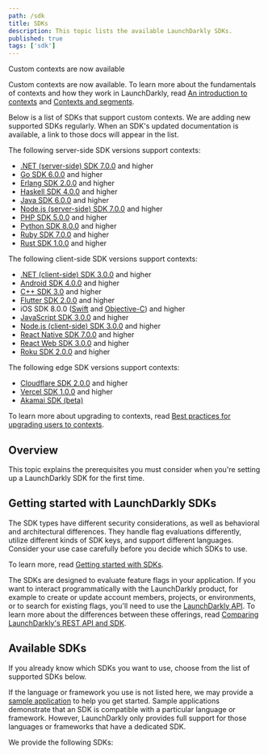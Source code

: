 ```yaml
---
path: /sdk
title: SDKs
description: This topic lists the available LaunchDarkly SDKs.
published: true
tags: ['sdk']
---
```


<Callout intent="info">
<CalloutTitle>Custom contexts are now available</CalloutTitle>
<CalloutDescription>

Custom contexts are now available. To learn more about the fundamentals of contexts and how they work in LaunchDarkly, read [An introduction to contexts](/guides/flags/intro-contexts) and [Contexts and segments](/home/contexts).

Below is a list of SDKs that support custom contexts. We are adding new supported SDKs regularly. When an SDK's updated documentation is available, a link to those docs will appear in the list.

The following server-side SDK versions support contexts:

<ul>
 <li><a href="/sdk/server-side/dotnet/migration-6-to-7">.NET (server-side) SDK 7.0.0</a>  and higher</li>
 <li><a href="/sdk/server-side/go/migration-5-to-6">Go SDK 6.0.0</a> and higher</li>
 <li><a href="/sdk/server-side/erlang/migration-1-to-2">Erlang SDK 2.0.0</a> and higher</li>
 <li><a href="/sdk/server-side/haskell/migration-3-to-4">Haskell SDK 4.0.0</a> and higher</li>
 <li><a href="/sdk/server-side/java/migration-5-to-6">Java SDK 6.0.0</a> and higher</li>
 <li><a href="/sdk/server-side/node-js/migration-6-to-7">Node.js (server-side) SDK 7.0.0</a> and higher</li>
 <li><a href="/sdk/server-side/php/migration-4-to-5">PHP SDK 5.0.0</a> and higher</li>
 <li><a href="/sdk/server-side/python/migration-7-to-8">Python SDK 8.0.0</a> and higher</li>
 <li><a href="/sdk/server-side/ruby/migration-6-to-7">Ruby SDK 7.0.0</a> and higher</li>
 <li><a href="/sdk/server-side/rust/implementation-v1">Rust SDK 1.0.0</a> and higher</li>
</ul>

The following client-side SDK versions support contexts:

<ul>
 <li><a href="/sdk/client-side/dotnet/migration-2-to-3">.NET (client-side) SDK 3.0.0</a> and higher</li>
 <li><a href="/sdk/client-side/android/migration-3-to-4">Android SDK 4.0.0</a> and higher</li>
 <li><a href="/sdk/client-side/c-c--/migration-2-to-3">C++ SDK 3.0</a> and higher </li>
 <li><a href="/sdk/client-side/flutter/migration-1-to-2">Flutter SDK 2.0.0</a> and higher</li>
 <li>iOS SDK 8.0.0 (<a href="/sdk/client-side/ios/migration-7-to-8-swift">Swift</a> and <a href="/sdk/client-side/ios/migration-7-to-8-objc">Objective-C</a>) and higher</li>
 <li><a href="/sdk/client-side/javascript/migration-2-to-3">JavaScript SDK 3.0.0</a> and higher</li>
 <li><a href="/sdk/client-side/node-js/migration-2-to-3">Node.js (client-side) SDK 3.0.0</a> and higher</li>
 <li><a href="/sdk/client-side/react/react-native-migration-6-to-7">React Native SDK 7.0.0</a> and higher</li>
 <li><a href="/sdk/client-side/react/web-migration-2-to-3">React Web SDK 3.0.0</a> and higher</li>
 <li><a href="/sdk/client-side/roku/migration-1-to-2">Roku SDK 2.0.0</a> and higher</li>
</ul>

The following edge SDK versions support contexts:

<ul>
 <li><a href="/sdk/edge/cloudflare/migration-1-to-2">Cloudflare SDK 2.0.0</a> and higher</li>
 <li><a href="/sdk/edge/vercel">Vercel SDK 1.0.0</a> and higher</li>
 <li><a href="/sdk/edge/akamai">Akamai SDK (beta)</a></li>
</ul>

To learn more about upgrading to contexts, read [Best practices for upgrading users to contexts](/guides/flags/upgrading-contexts).

</CalloutDescription>
</Callout>

## Overview

This topic explains the prerequisites you must consider when you're setting up a LaunchDarkly SDK for the first time.

## Getting started with LaunchDarkly SDKs

The SDK types have different security considerations, as well as behavioral and architectural differences. They handle flag evaluations differently, utilize different kinds of SDK keys, and support different languages. Consider your use case carefully before you decide which SDKs to use.

To learn more, read [Getting started with SDKs](/sdk/concepts/getting-started).

The SDKs are designed to evaluate feature flags in your application. If you want to interact programmatically with the LaunchDarkly product, for example to create or update account members, projects, or environments, or to search for existing flags, you'll need to use the [LaunchDarkly API](/home/connecting/api). To learn more about the differences between these offerings, read [Comparing LaunchDarkly's REST API and SDK](/guide/api/comparing-sdk-rest-api).

## Available SDKs

If you already know which SDKs you want to use, choose from the list of supported SDKs below.

If the language or framework you use is not listed here, we may provide a [sample application](/sdk/concepts/sample-applications) to help you get started. Sample applications demonstrate that an SDK is compatible with a particular language or framework. However, LaunchDarkly only provides full support for those languages or frameworks that have a dedicated SDK.

We provide the following SDKs:

<AllSdks />
